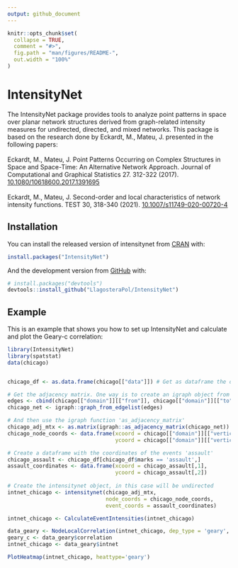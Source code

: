 ```yaml
---
output: github_document
---
```


<!-- README.md is generated from README.Rmd. Please edit that file -->

```r
knitr::opts_chunk$set(
  collapse = TRUE,
  comment = "#>",
  fig.path = "man/figures/README-",
  out.width = "100%"
)
```

# IntensityNet

<!-- badges: start -->
<!-- badges: end -->

The IntensityNet package provides tools to analyze point patterns in
space over planar network structures derived from graph-related
intensity measures for undirected, directed, and mixed networks. This
package is based on the research done by Eckardt, M., Mateu, J.
presented in the following papers: <br> <br> Eckardt, M., Mateu, J.
Point Patterns Occurring on Complex Structures in Space and Space-Time:
An Alternative Network Approach. Journal of Computational and Graphical
Statistics 27. 312-322 (2017).
<a href="https://doi.org/10.1080/10618600.2017.1391695" target="_blank">10.1080/10618600.2017.1391695</a>
<br> <br> Eckardt, M., Mateu, J. Second-order and local characteristics
of network intensity functions. TEST 30, 318-340 (2021).
<a href="https://doi.org/10.1007/s11749-020-00720-4" target="_blank">10.1007/s11749-020-00720-4</a>


## Installation

You can install the released version of intensitynet from [CRAN](https://CRAN.R-project.org) with:

``` r
install.packages("IntensityNet")
```

And the development version from [GitHub](https://github.com/) with:

``` r
# install.packages("devtools")
devtools::install_github("LlagosteraPol/IntensityNet")
```
## Example

This is an example that shows you how to set up IntensityNet and calculate and plot the Geary-c correlation:

```r
library(IntensityNet)
library(spatstat)
data(chicago)


chicago_df <- as.data.frame(chicago[["data"]]) # Get as dataframe the data from Chicago

# Get the adjacency matrix. One way is to create an igraph object from the edge coordinates.
edges <- cbind(chicago[["domain"]][["from"]], chicago[["domain"]][["to"]])
chicago_net <- igraph::graph_from_edgelist(edges)

# And then use the igraph function 'as_adjacency_matrix'
chicago_adj_mtx <- as.matrix(igraph::as_adjacency_matrix(chicago_net))
chicago_node_coords <- data.frame(xcoord = chicago[["domain"]][["vertices"]][["x"]], 
                                  ycoord = chicago[["domain"]][["vertices"]][["y"]])

# Create a dataframe with the coordinates of the events 'assault'
chicago_assault <- chicago_df[chicago_df$marks == 'assault',]
assault_coordinates <- data.frame(xcoord = chicago_assault[,1],
                                  ycoord = chicago_assault[,2])
                                   
# Create the intensitynet object, in this case will be undirected 
intnet_chicago <- intensitynet(chicago_adj_mtx, 
                               node_coords = chicago_node_coords, 
                               event_coords = assault_coordinates)

intnet_chicago <- CalculateEventIntensities(intnet_chicago)

data_geary <- NodeLocalCorrelation(intnet_chicago, dep_type = 'geary', intensity = igraph::vertex_attr(intnet_chicago$graph)$intensity)
geary_c <- data_geary$correlation
intnet_chicago <- data_geary$intnet

PlotHeatmap(intnet_chicago, heattype='geary')

```

